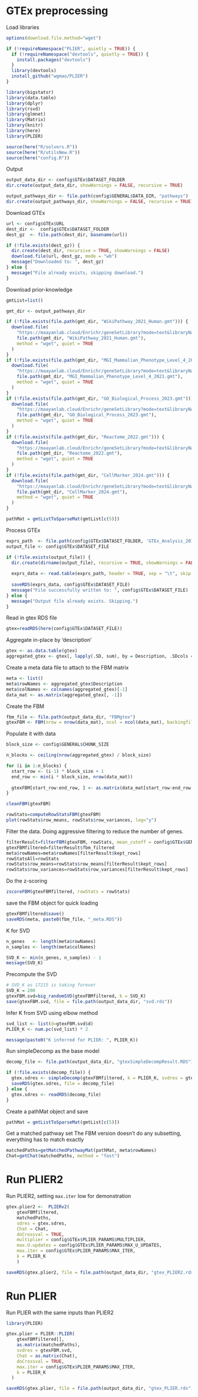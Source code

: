 # GTEx preprocessing

Load libraries
```r
options(download.file.method="wget")

if (!requireNamespace("PLIER", quietly = TRUE)) {
  if (!requireNamespace("devtools", quietly = TRUE)) {
    install.packages("devtools")
  }
  library(devtools)
  install_github("wgmao/PLIER")
}

library(bigstatsr)
library(data.table)
library(dplyr)
library(rsvd)
library(glmnet)
library(Matrix)
library(knitr)
library(here)
library(PLIER)
```

```r
source(here("R/solvers.R"))
source(here("R/utilsNew.R"))
source(here("config.R"))
```

Output
```r
output_data_dir <- config$GTEx$DATASET_FOLDER
dir.create(output_data_dir, showWarnings = FALSE, recursive = TRUE)

output_pathways_dir <- file.path(config$GENERAL$DATA_DIR, "pathways")
dir.create(output_pathways_dir, showWarnings = FALSE, recursive = TRUE)
```

Download GTEx 
```r
url <- config$GTEx$URL
dest_dir <-  config$GTEx$DATASET_FOLDER
dest_gz  <- file.path(dest_dir, basename(url))

if (!file.exists(dest_gz)) {
  dir.create(dest_dir, recursive = TRUE, showWarnings = FALSE)
  download.file(url, dest_gz, mode = "wb")
  message("Downloaded to: ", dest_gz)
} else {
  message("File already exists, skipping download.")
}
```

Download prior-knowledge
```r
gmtList=list()

gmt_dir <- output_pathways_dir

if (!file.exists(file.path(gmt_dir, "WikiPathway_2021_Human.gmt"))) {
  download.file(
    "https://maayanlab.cloud/Enrichr/geneSetLibrary?mode=text&libraryName=WikiPathway_2021_Human",
    file.path(gmt_dir, "WikiPathway_2021_Human.gmt"),
    method = "wget", quiet = TRUE
  )
}
if (!file.exists(file.path(gmt_dir, "MGI_Mammalian_Phenotype_Level_4_2021.gmt"))) {
  download.file(
    "https://maayanlab.cloud/Enrichr/geneSetLibrary?mode=text&libraryName=MGI_Mammalian_Phenotype_Level_4_2021",
    file.path(gmt_dir, "MGI_Mammalian_Phenotype_Level_4_2021.gmt"),
    method = "wget", quiet = TRUE
  )
}
if (!file.exists(file.path(gmt_dir, "GO_Biological_Process_2023.gmt"))) {
  download.file(
    "https://maayanlab.cloud/Enrichr/geneSetLibrary?mode=text&libraryName=GO_Biological_Process_2023",
    file.path(gmt_dir, "GO_Biological_Process_2023.gmt"),
    method = "wget", quiet = TRUE
  )
}
if (!file.exists(file.path(gmt_dir, "Reactome_2022.gmt"))) {
  download.file(
    "https://maayanlab.cloud/Enrichr/geneSetLibrary?mode=text&libraryName=Reactome_2022",
    file.path(gmt_dir, "Reactome_2022.gmt"),
    method = "wget", quiet = TRUE
  )
}
if (!file.exists(file.path(gmt_dir, "CellMarker_2024.gmt"))) {
  download.file(
    "https://maayanlab.cloud/Enrichr/geneSetLibrary?mode=text&libraryName=CellMarker_2024",
    file.path(gmt_dir, "CellMarker_2024.gmt"),
    method = "wget", quiet = TRUE
  )
}

pathMat = gmtListToSparseMat(gmtList[c(5)])
```

Process GTEx
```r
exprs_path  <- file.path(config$GTEx$DATASET_FOLDER, 'GTEx_Analysis_2017-06-05_v8_RNASeQCv1.1.9_gene_tpm.gct.gz')
output_file <- config$GTEx$DATASET_FILE

if (!file.exists(output_file)) {
  dir.create(dirname(output_file), recursive = TRUE, showWarnings = FALSE)
  
  exprs_data <- read.table(exprs_path, header = TRUE, sep = "\t", skip = 2, check.names = FALSE)
  
  saveRDS(exprs_data, config$GTEx$DATASET_FILE)
  message("File successfully written to: ", config$GTEx$DATASET_FILE)
} else {
  message("Output file already exists. Skipping.")
}
```

Read in gtex RDS file 
```r
gtex=readRDS(here(config$GTEx$DATASET_FILE))
```

Aggregate in-place by 'description'
```r
gtex <- as.data.table(gtex)
aggregated_gtex <- gtex[, lapply(.SD, sum), by = Description, .SDcols = is.numeric]
```

Create a meta data file to attach to the FBM matrix
```r
meta <- list()
meta$rowNames <- aggregated_gtex$Description
meta$colNames <- colnames(aggregated_gtex)[-1]
data_mat <- as.matrix(aggregated_gtex[, -1])
```

Create the FBM
```r
fbm_file <- file.path(output_data_dir, "FBMgtex")
gtexFBM <- FBM(nrow = nrow(data_mat), ncol = ncol(data_mat), backingfile = fbm_file, create_bk = T)
```

Populate it with data
```r
block_size <- config$GENERAL$CHUNK_SIZE

n_blocks <- ceiling(nrow(aggregated_gtex) / block_size)

for (i in 1:n_blocks) {
  start_row <- (i-1) * block_size + 1
  end_row <- min(i * block_size, nrow(data_mat))
  
  gtexFBM[start_row:end_row, ] <- as.matrix(data_mat[start_row:end_row, ])
}
```

```r
cleanFBM(gtexFBM)
```

```r
rowStats=computeRowStatsFBM(gtexFBM)
plot(rowStats$row_means, rowStats$row_variances, log="y")
```

Filter the data. Doing aggressive filtering to reduce the number of genes.
```r
filterResult=filterFBM(gtexFBM, rowStats, mean_cutoff = config$GTEx$GENES_MEAN_CUTOFF, var_cutoff = config$GTEx$GENES_VAR_CUTOFF, backingfile =paste0(fbm_file, "_filtered")) 
gtexFBMfiltered=filterResult$fbm_filtered
meta$rowNames=meta$rowNames[filterResult$kept_rows]
rowStatsAll=rowStats
rowStats$row_means=rowStats$row_means[filterResult$kept_rows]
rowStats$row_variances=rowStats$row_variances[filterResult$kept_rows]
```

Do the z-scoring
```r
zscoreFBM(gtexFBMfiltered, rowStats = rowStats)
```

save the FBM object for quick loading
```r
gtexFBMfiltered$save()
saveRDS(meta, paste0(fbm_file, "_meta.RDS"))
```

K for SVD
```r
n_genes   <- length(meta$rowNames)
n_samples <- length(meta$colNames)

SVD_K <- min(n_genes, n_samples) - 1
message(SVD_K)
```

Precompute the SVD
```r
# SVD_K as 17215 is taking forever
SVD_K = 200
gtexFBM.svd=big_randomSVD(gtexFBMfiltered, k = SVD_K)
save(gtexFBM.svd, file = file.path(output_data_dir, "svd.rds"))
```

Infer K from SVD using elbow method
```r
svd_list <- list(d=gtexFBM.svd$d)
PLIER_K <- num.pc(svd_list) * 2

message(paste0("K inferred for PLIER: ", PLIER_K))
```

Run simpleDecomp as the base model 
```r
decomp_file <- file.path(output_data_dir, "gtexSimpleDecompResult.RDS")

if (!file.exists(decomp_file)) {
  gtex.sdres <- simpleDecomp(gtexFBMfiltered, k = PLIER_K, svdres = gtexFBM.svd)
  saveRDS(gtex.sdres, file = decomp_file)
} else {
  gtex.sdres <- readRDS(decomp_file)
}
```

Create a pathMat object and save
```r
pathMat = gmtListToSparseMat(gmtList[c(5)])
```

Get a matched pathway set
The FBM version doesn't do any subsetting, everything has to match exactly
```r
matchedPaths=getMatchedPathwayMat(pathMat, meta$rowNames)
Chat=getChat(matchedPaths, method = "fast")
```

# Run PLIER2

Run PLIER2, setting `max.iter` low for demonstration
```r
gtex.plier2 <-  PLIERv2(
    gtexFBMfiltered,
    matchedPaths,
    sdres = gtex.sdres,
    Chat = Chat,
    doCrossval = TRUE,
    multiplier = config$GTEx$PLIER_PARAMS$MULTIPLIER,
    max.U.updates = config$GTEx$PLIER_PARAMS$MAX_U_UPDATES,
    max.iter = config$GTEx$PLIER_PARAMS$MAX_ITER,
    k = PLIER_K
    )

saveRDS(gtex.plier2, file = file.path(output_data_dir, "gtex_PLIER2.rds"))
```

# Run PLIER

Run PLIER with the same inputs than PLIER2

```r
library(PLIER)

gtex.plier = PLIER::PLIER(
    gtexFBMfiltered[], 
    as.matrix(matchedPaths), 
    svdres = gtexFBM.svd, 
    Chat = as.matrix(Chat), 
    doCrossval = TRUE, 
    max.iter = config$GTEx$PLIER_PARAMS$MAX_ITER,
    k = PLIER_K
  )

saveRDS(gtex.plier, file = file.path(output_data_dir, "gtex_PLIER.rds"))
```


